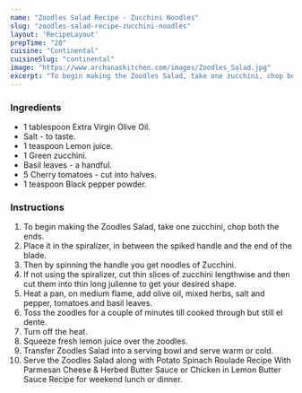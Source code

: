 ---
name: "Zoodles Salad Recipe - Zucchini Noodles"
slug: "zoodles-salad-recipe-zucchini-noodles"
layout: 'RecipeLayout'
prepTime: "20"
cuisine: "Continental"
cuisineSlug: "continental"
image: "https://www.archanaskitchen.com/images/Zoodles_Salad.jpg"
excerpt: "To begin making the Zoodles Salad, take one zucchini, chop both the ends"
---

### Ingredients

- 1 tablespoon Extra Virgin Olive Oil.
- Salt - to taste.
- 1 teaspoon Lemon juice.
- 1 Green zucchini.
- Basil leaves - a handful.
- 5 Cherry tomatoes - cut into halves.
- 1 teaspoon Black pepper powder.

### Instructions

1. To begin making the Zoodles Salad, take one zucchini, chop both the ends.
1. Place it in the spiralizer, in between the spiked handle and the end of the blade.
1. Then by spinning the handle you get noodles of Zucchini.
1. If not using the spiralizer,  cut thin slices of zucchini lengthwise and then cut them into thin long julienne to get your desired shape.
1. Heat a pan, on medium flame, add olive oil, mixed herbs, salt and pepper, tomatoes and basil leaves.
1. Toss the zoodles for a couple of minutes till cooked through but still el dente.
1. Turn off the heat.
1. Squeeze fresh lemon juice over the zoodles.
1. Transfer Zoodles Salad into a serving bowl and serve warm or cold.
1. Serve the Zoodles Salad along with Potato Spinach Roulade Recipe With Parmesan Cheese & Herbed Butter Sauce  or Chicken in Lemon Butter Sauce Recipe for weekend lunch or dinner.
